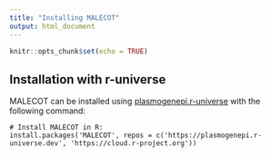 ```yaml
---
title: "Installing MALECOT"
output: html_document
---
```


```r
knitr::opts_chunk$set(echo = TRUE)
```

## Installation with r-universe

MALECOT can be installed using [plasmogenepi.r-universe](https://plasmogenepi.r-universe.dev/MALECOT) with the following command:

```
# Install MALECOT in R:
install.packages('MALECOT', repos = c('https://plasmogenepi.r-universe.dev', 'https://cloud.r-project.org'))
```
